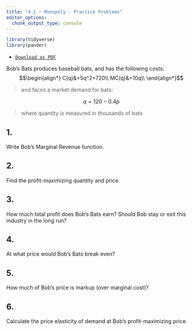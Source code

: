 ```yaml
---
title: "4.1 — Monopoly - Practice Problems"
editor_options: 
  chunk_output_type: console
---
```


```r
library(tidyverse)
library(pander)
```

- [<i class="fas fa-file-pdf"></i> `Download as PDF`](/practice/4.1-practice.pdf)
<!--- [<i class="fas fa-file-pdf"></i> `Answer Key`](/practice/4.1-practice-answers.pdf)-->

Bob's Bats produces baseball bats, and has the following costs:
$$\begin{align*}
C(q)&=5q^2+720\\
MC(q)&=10q\\	
\end{align*}$$

> and faces a market demand for bats:

$$q = 120-0.4p$$

> where quantity is measured in thousands of bats

## 1. 
Write Bob's Marginal Revenue function.

## 2.
Find the profit-maximizing quantity and price.

## 3.
How much total profit does Bob's Bats earn? Should Bob stay or exit this industry in the long run?

## 4.
At what price would Bob's Bats break even?

## 5.
How much of Bob's price is markup (over marginal cost)?

## 6.
Calculate the price elasticity of demand at Bob's profit-maximizing price.